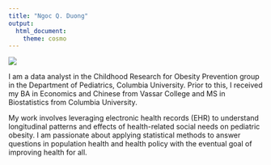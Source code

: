 ```yaml
---
title: "Ngoc Q. Duong"
output: 
  html_document:
    theme: cosmo
---
```


![](./317626289_1585681498519397_1984759190083035660_n.jpg) 

I am a data analyst in the Childhood Research for Obesity Prevention group in the Department of Pediatrics, Columbia University. Prior to this, I received my BA in Economics and Chinese from Vassar College and MS in Biostatistics from Columbia University.

My work involves leveraging electronic health records (EHR) to understand longitudinal patterns and effects of health-related social needs on pediatric obesity. I am passionate about applying statistical methods to answer questions in population health and health policy with the eventual goal of improving health for all.